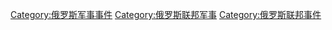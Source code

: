 [[Category:俄罗斯军事事件|Category:俄罗斯军事事件]]
[[Category:俄罗斯联邦军事|Category:俄罗斯联邦军事]]
[[Category:俄罗斯联邦事件|Category:俄罗斯联邦事件]]